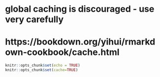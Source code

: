 # global caching is discouraged - use very carefully
# https://bookdown.org/yihui/rmarkdown-cookbook/cache.html

```r
knitr::opts_chunk$set(echo = TRUE)
knitr::opts_chunk$set(cache=TRUE)
```
